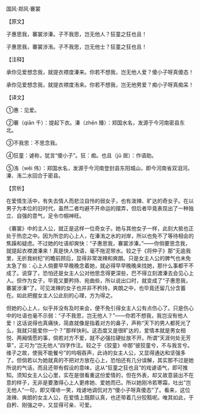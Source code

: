 

国风·郑风·褰裳

【原文】

子惠思我，褰裳涉溱。子不我思，岂无他人？狂童之狂也且！

子惠思我，褰裳涉洧。子不我思，岂无他士？狂童之狂也且！

【注释】

承你见爱想念我，就提衣襟度溱来。你若不想我，岂无他人爱？傻小子呀真傻态！

承你见爱想念我，就提衣襟度洧来。你若不想我，岂无他男爱？痴小子呀真痴呆！

【译文】

①惠：见爱。

②褰（qiān 千）：提起下衣。溱（zhēn 臻）：郑国水名，发源于今河南密县东北。

③不我思：不思念我。

④狂童：谑称，犹言“傻小子”。狂：痴。也且（jū 居）：作语助。

⑤洧（wěi 伟）：郑国水名，发源于今河南登封县东阳城山，即今河南省双泪河。溱、洧二水回合于密县。

【赏析】

在爱情生活中，有失去情人而悲泣自怜的弱女子，也有泼辣、旷达的奇女子。在以男子为本位的旧时代，虽然二者均避不开命运的摆弄，但后者毕竟表现出了一种独立、自强的意气，足令巾帼神旺。

《褰裳》中的主人公，就正是这样一位奇女子。她与其他女子一样，此刻大抵也正处于热恋之中。因为所恋的心上人，在溱洧之水的对岸，所以也免不了等待相会的焦躁和疑虑。不过她的吐语却爽快：“子惠思我，褰裳涉溱。”——你倘要思念我，就提起衣襟渡溱来！真是快人快语，毫不拖泥带水。较之于《将仲子》那“无逾我里，无折我树杞”的瞻前顾后，显得非常泼辣和爽朗。只是女主人公的脾气也未免太急了些：心上人倘要早早晚晚念着她，就必得早早晚晚来找她，那什么事都干不成了。说穿了，恐怕还是女主人公对他思念得更深些，巴不得立刻渡溱去会见心上人。但作为女子，毕竟又要矜持、宛曲些，所以说出口时，就变成了“子惠思我，褰裳涉溱”了。可见泼辣的女子也并非不矜持，爽朗之中，也毕竟还留几分含蓄在。如此把握女主人公此刻的心理，方为得之。

但她的心上人，似乎并没有及时来会，便不免引得女主人公有点伤心了。只是伤心中的吐语也毫不示弱：“子不我思，岂无他人？”——你若不想我，我岂没有他人爱！这话说得也真痛快，简直就像是指着对方的鼻子，声称“天下的男人都死光了么，我就只能爱你一个？”那样快利。这态度又是很旷达的，爱情本就是男女相悦、两厢情愿的事，倘若对方不爱，就不必强拉硬扯放不开。所谓“天涯何处无芳草”，正可为“岂无他人”四字作注。较之于《狡童》中那“彼狡童兮，不与我言兮。维子之故，使我不能餐兮”的呜咽吞声，此诗的女主人公，又显得通达和坚强多了。但倘若以为她就真的不把对方放在心上，恐怕还有几分误解，其实那不过是她所说的气话，而且还带有假设的意味，这从“狂童之狂也且”的戏谑语气，即可推知。须知女主人公心里，实在是很看重这份爱情的，但在外表，却又故意装出不在意的样子，无非是要激得心上人更疼她、爱她而已。所以她刚冷若寒霜，吐出“岂无他人”一句，即又噗哧一笑，戏谑地调侃对方“傻小子呀真傻态”了。看来，这位泼辣、爽朗的女主人公，在爱情上既颇认真，也还带着几分狡黠呢。唯其如此，于自矜、刚强之中，又显得可亲、可爱。

